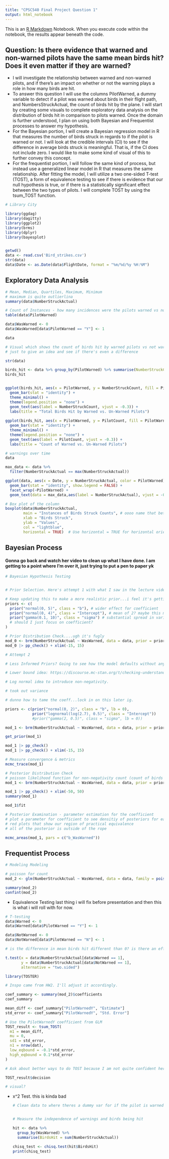 ```yaml
---
title: "CPSC540 Final Project Question 1"
output: html_notebook
---
```


This is an [R Markdown](http://rmarkdown.rstudio.com) Notebook. When you execute code within the notebook, the results appear beneath the code.

## **Question**: Is there evidence that warned and non-warned pilots have the same mean birds hit? Does it even matter if they are warned?

-   I will investigate the relationship between warned and non-warned pilots, and if there's an impact on whether or not the warning plays a role in how many birds are hit.
-   To answer this question I will use the columns PilotWarned, a dummy variable to detect if a pilot was warned about birds in their flight path, and NumbersStruckActual, the count of birds hit by the plane. I will start by creating some visuals to complete exploratory data analysis on the distribution of birds hit in comparison to pilots warned. Once the domain is further understood, I plan on using both Bayesian and Frequentist processes to answer my hypothesis.
-   For the Bayesian portion, I will create a Bayesian regression model in R that measures the number of birds struck in regards to if the pilot is warned or not. I will look at the credible intervals (CI) to see if the difference in average birds struck is meaningful. That is, if the CI does not include zero. I would like to make some kind of visual of this to further convey this concept.
-   For the frequentist portion, I will follow the same kind of process, but instead use a generalized linear model in R that measures the same relationship. After fitting the model, I will utilize a two one-sided T-test (TOST), a form of equivalence testing to see if there is evidence that our null hypothesis is true, or if there is a statistically significant effect between the two types of pilots. I will complete TOST by using the tsum_TOST function.

```r
# Library City

library(ggdag)
library(dagitty)
library(ggplot2)
library(brms)
library(dplyr)
library(bayesplot)


getwd()
data <- read.csv('Bird_strikes.csv')
str(data)
data$Date <- as.Date(data$FlightDate, format = "%m/%d/%y %H:%M")
```

## Exploratory Data Analysis

```r
# Mean, Median, Quartiles, Maximum, Minimum
# maximum is quite outlierlina
summary(data$NumberStruckActual)

# Count of Instances - how many incidences were the pilots warned vs not warned about the birds in the sky?
table(data$PilotWarned)

data$WasWarned <- 0
data$WasWarned[data$PilotWarned == "Y"] <- 1

data

```

```r
# Visual which shows the count of birds hit by warned pilots vs not warned pilots
# just to give an idea and see if there's even a difference

str(data)

birds_hit <- data %>% group_by(PilotWarned) %>% summarise(NumberStruckCount = sum(NumberStruckActual), PilotCount = n())
birds_hit


ggplot(birds_hit, aes(x = PilotWarned, y = NumberStruckCount, fill = PilotWarned)) + 
  geom_bar(stat = "identity") +
  theme_minimal() + 
  theme(legend.position = "none") +
  geom_text(aes(label = NumberStruckCount, vjust = -0.3)) +
  labs(title = "Total Birds Hit by Warned vs. Un-Warned Pilots")
  
ggplot(birds_hit, aes(x = PilotWarned, y = PilotCount, fill = PilotWarned)) + 
  geom_bar(stat = "identity") +
  theme_minimal() + 
  theme(legend.position = "none") +
  geom_text(aes(label = PilotCount, vjust = -0.3)) +
  labs(title = "Count of Warned vs. Un-Warned Pilots")

```

```r
# warnings over time
data

max_data <- data %>%
  filter(NumberStruckActual == max(NumberStruckActual))

ggplot(data, aes(x = Date, y = NumberStruckActual, color = PilotWarned)) + 
  geom_bar(stat = "identity", show.legend = FALSE) + 
  facet_wrap(~PilotWarned) + 
  geom_text(data = max_data,aes(label = NumberStruckActual), vjust = -0.5, size = 3) + theme_minimal()
```

```r
# Box plot of the column
boxplot(data$NumberStruckActual, 
        main = "Instances of Birds Struck Counts", # oooo name that better
        xlab = "Birds Struck", 
        ylab = "Values", 
        col = "lightblue", 
        horizontal = TRUE)  # Use horizontal = TRUE for horizontal orientation

```

## Bayesian Process

#### Gonna go back and watch her video to clean up what I have done. I am getting to a point where I'm over it, just trying to put a pen to paper yk

```r
# Bayesian Hypothesis Testing


# Prior Selection. Here's attempt 1 with what I saw in the lecture video

# Keep updating this to make a more realistic prior...i feel it's getting too uninformative and that i am pissing in the dark with this
priors <- c(
  prior("normal(0, 5)", class = "b"), # wider effect for coefficient
  prior("normal(0, 4)", class = "Intercept"), # mean of 2? maybe this makes things closer to reality...
  prior("gamma(0.1, 10)", class = "sigma") # substantial spread in variance
  # should I just focus on coefficient?
)

# Prior Distribution Check....ugh it's fugly
mod_0 <- brm(NumberStruckActual ~ WasWarned, data = data, prior = priors, sample_prior = "only")
mod_0 |> pp_check() + xlim(-15, 15)
```

```r
# Attempt 2

# Less Informed Priors? Going to see how the model defaults without any established priors. Good place to start I guess

# Lower bound idea: https://discourse.mc-stan.org/t/checking-understanding-of-bounds-on-priors/8940 since we at least need a collision value of 1. Stop predicting negatives!

# Log normal idea to introduce non-negativity.

# took out variance

# dunno how to tame the coeff...lock in on this later ig.

priors <- c(prior("normal(0, 2)", class = "b", lb = 0),
            prior("lognormal(log(2.7), 0.5)", class = "Intercept"))
            #prior("gamma(2, 0.5)", class = "sigma", lb = 0))

mod_1 <- brm(NumberStruckActual ~ WasWarned, data = data, prior = priors, sample_prior = "only")

get_prior(mod_1)

mod_1 |> pp_check()
mod_1 |> pp_check() + xlim(-15, 15)
```

```r
# Measure convergence & metrics
mcmc_trace(mod_1)

```

```r
# Posterior Distribution Check 
# poisson likelihood function for non-negativity count (count of birds hit)
mod_1 <- brm(NumberStruckActual ~ WasWarned, data = data, prior = priors, family = poisson())

mod_1 |> pp_check() + xlim(-50, 50)
summary(mod_1)

```

```r
mod_1$fit

# Posterior Examination - parameter estimation for the coefficient
# plot a parameter for coefficient to see densitiy of posteriors for each values
# red plots that show our region of practical equivalence
# all of the posterior is outside of the rope

mcmc_areas(mod_1, pars = c("b_WasWarned"))
```

## Frequentist Process

```r
# Modeling Modeling

# poisson for count
mod_2 <- glm(NumberStruckActual ~ WasWarned, data = data, family = poisson())

summary(mod_2)
confint(mod_2)

```

-   Equivalence Testing last thing i will fix before presentation and then this is what i will roll with for now.

```r
# T-testing
data$Warned <- 0
data$Warned[data$PilotWarned == "Y"] <- 1

data$NotWarned <- 0
data$NotWarned[data$PilotWarned == "N"] <- 1

# is the difference in mean birds hit different than 0? is there an effect?

t.test(x = data$NumberStruckActual[data$Warned == 1],
       y = data$NumberStruckActual[data$NotWarned == 1],
       alternative = "two.sided")
```

```r
library(TOSTER)

# Inspo came from HW2. I'll adjust it accordingly.

coef_summary <- summary(mod_2)$coefficients
coef_summary

mean_diff <- coef_summary["PilotWarnedY", "Estimate"]
std_error <- coef_summary["PilotWarnedY", "Std. Error"]

# Use the PilotWarnedY coefficient from GLM
TOST_result <- tsum_TOST(
  m1 = mean_diff,
  mu = 0,
  sd1 = std_error, 
  n1 = nrow(dat), 
  low_eqbound = -0.1*std_error, 
  high_eqbound = 0.1*std_error
)

# Ask about better ways to do TOST because I am not quite confident here

TOST_result$decision

# visual?
```

-   x\^2 Test. this is kinda bad

    ```r
    # Clean data to where theres a dummy var for if the pilot is warned, if the pilot is not warned


    # Measure the independence of warnings and birds being hit

    hit <- data %>%
      group_by(WasWarned) %>%
      summarise(BirdsHit = sum(NumberStruckActual))

    chisq_test <- chisq.test(hit$BirdsHit)
    print(chisq_test)
    ```
